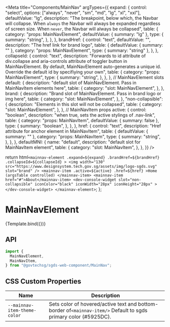 
<Meta
  title="Components/MainNav"
  argTypes={{
    expand: {
      control: "select",
      options: ["always", "never", "sm", "md", "lg", "xl", "xxl"],
      defaultValue: "lg",
      description:
        "The breakpoint, below which, the Navbar will collapse. When `always` the Navbar will always be expanded regardless of screen size. When `never`, the Navbar will always be collapsed",
      table: {
        category: "props: MainNavElement",
        defaultValue: { summary: "lg" },
        type: {
          summary: "string",
        },
      },
    },
    brandHref: {
      control: "text",
      defaultValue: "",
      description: "The href link for brand logo",
      table: {
        defaultValue: { summary: "" },
        category: "props: MainNavElement",
        type: { summary: "string" },
      },
    },
    collapseId: {
      control: "text",
      description:
        "Forwards to id attribute of div.collapse and aria-controls attribute of toggler button in MainNavElement. By default, MainNavElement auto-generates a unique id. Override the default id by specifiying your own",
      table: {
        category: "props: MainNavElement",
        type: {
          summary: "string",
        },
      },
    },
    // MainNavElement slots
    default: {
      description:
        "default slot of MainNavElement. Pass in MainNavItem elements here",
      table: {
        category: "slot: MainNavElement",
      },
    },
    brand: {
      description:
        "Brand slot of MainNavElement. Pass in brand logo or img here",
      table: {
        category: "slot: MainNavElement",
      },
    },
    "non-collapsible": {
      description: "Elements in this slot will not be collapsed",
      table: {
        category: "slot: MainNavElement",
      },
    },
    // MainNavItem props
    active: {
      control: "boolean",
      description: "when true, sets the active stylings of .nav-link",
      table: {
        category: "props: MainNavItem",
        defaultValue: { summary: false },
        type: {
          summary: "boolean",
        },
      },
    },
    href: {
      control: "text",
      description: "Href attribute for anchor element in MainNavItem",
      table: {
        defaultValue: { summary: "" },
        category: "props: MainNavItem",
        type: {
          summary: "string",
        },
      },
    },
    defaultMNI: {
      name: "default",
      description: "default slot for MainNavItem element",
      table: {
        category: "slot: MainNavItem",
      },
    },
  }}
/>

  return html`
    <mainnav-element
      .expand=${expand}
      .brandHref=${brandHref}
      .collapseId=${collapseId}
    >
      <img
        width="130"
        src="https://www.designsystem.tech.gov.sg/assets/img/logo-sgds.svg"
        slot="brand"
      />
      <mainnav-item .active=${active} .href=${href}
        >Home (argsTable controlled)
      </mainnav-item>
      <mainnav-item href="#">About</mainnav-item>
      <dev-console-widget
        slot="non-collapsible"
        iconColor="black"
        iconWidth="28px"
        iconHeight="28px"
      ></dev-console-widget>
    </mainnav-element>
  `;
};

# MainNavElement

<Canvas>
  <Story name="Basic">{Template.bind({})}</Story>
</Canvas>


## API

```jsx
import {
  MainNavElement,
  MainNavItem,
} from "@govtechsg/sgds-web-component/MainNav";
```

<ArgsTable story="Basic" />

## CSS Custom Properties

| Name                         | Description                                                                                                      |
| ---------------------------- | ---------------------------------------------------------------------------------------------------------------- |
| `--mainnav-item-theme-color` | Sets color of hovered/active text and bottom-border of`<mainnav-item/>` Default to sgds primary color (#5925DC). |
